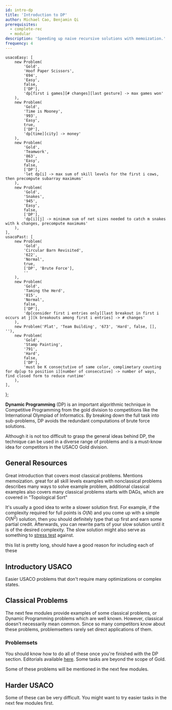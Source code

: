 ```yaml
---
id: intro-dp
title: 'Introduction to DP'
author: Michael Cao, Benjamin Qi
prerequisites:
  - complete-rec
  - modular
description: 'Speeding up naive recursive solutions with memoization.'
frequency: 4
---
```


	usacoEasy: [
		new Problem(
			'Gold',
			'Hoof Paper Scissors',
			'694',
			'Easy',
			false,
			['DP'],
			'dp[first i games][# changes][last gesture] -> max games won'
		),
		new Problem(
			'Gold',
			'Time is Mooney',
			'993',
			'Easy',
			true,
			['DP'],
			'dp[time][city] -> money'
		),
		new Problem(
			'Gold',
			'Teamwork',
			'863',
			'Easy',
			false,
			['DP'],
			'let dp[i] -> max sum of skill levels for the first i cows, then precompute subarray maximums'
		),
		new Problem(
			'Gold',
			'Snakes',
			'945',
			'Easy',
			false,
			['DP'],
			'dp[i][j] -> minimum sum of net sizes needed to catch m snakes with k changes, precompute maximums'
		),
	],
	usacoPast: [
		new Problem(
			'Gold',
			'Circular Barn Revisited',
			'622',
			'Normal',
			true,
			['DP', 'Brute Force'],
			''
		),
		new Problem(
			'Gold',
			'Taming the Herd',
			'815',
			'Normal',
			false,
			['DP'],
			'dp[consider first i entries only][last breakout in first i occurs at j][k breakouts among first i entries] -> # changes'
		),
		new Problem('Plat', 'Team Building', '673', 'Hard', false, [], ''),
		new Problem(
			'Gold',
			'Stamp Painting',
			'791',
			'Hard',
			false,
			['DP'],
			'must be K consectutive of same color, complimetary counting for dp[up to position i][number of consecutive] -> number of ways, find closed form to reduce runtime'
		),
	],
};

<!-- 	new Problem(
		'Gold',
		'Moortal Cowmbat',
		'971',
		'Hard',
		true,
		['DP', 'Prefix Sums', 'All Pairs Shortest Path'],
		'dp[first i letters form valid combo][last letter] -> time, Floyd Warshall on alphabet, then use prefix sums to speed up transitions.'
	), -->

**Dynamic Programming** (DP) is an important algorithmic technique in Competitive Programming from the gold division to competitions like the International Olympiad of Informatics. By breaking down the full task into sub-problems, DP avoids the redundant computations of brute force solutions.

Although it is not too difficult to grasp the general ideas behind DP, the technique can be used in a diverse range of problems and is a must-know idea for competitors in the USACO Gold division.

## General Resources

<Resources>
	<Resource source="CPH" title="7 - DP" starred>
		Great introduction that covers most classical problems. Mentions
		memoization.
	</Resource>
	<Resource
		source="TC"
		title="DP from Novice to Advanced"
		url="dynamic-programming-from-novice-to-advanced"
	>
		great for all skill levels
	</Resource>
	<Resource source="CPC" title="6 - DP" url="06_dynamic_programming">
		examples with nonclassical problems
	</Resource>
	<Resource source="CP2" title="3.5 - DP">
		describes many ways to solve example problem, additional classical examples
	</Resource>
	<Resource
		source="HR@HackerRank"
		title="DP"
		url="https://www.hackerrank.com/topics/dynamic-programming"
	>
		also covers many classical problems
	</Resource>
	<Resource source="PAPS" title="9 - DP">
		starts with DAGs, which are covered in "Topological Sort"
	</Resource>
</Resources>

<Info title="Pro Tip">

It's usually a good idea to write a slower solution first. For example, if the complexity required for full points is $O(N)$ and you come up with a simple $O(N^2)$ solution, then you should definitely type that up first and earn some partial credit. Afterwards, you can rewrite parts of your slow solution until it is of the desired complexity. The slow solution might also serve as something to [stress test](/general/debugging#stress-testing) against.

</Info>

<IncompleteSection>

this list is pretty long, should have a good reason for including each of these

</IncompleteSection>

## Introductory USACO

Easier USACO problems that don't require many optimizations or complex states.

<Problems problems={problems.usacoEasy} />

## Classical Problems

The next few modules provide examples of some classical problems, or Dynamic Programming problems which are well known. However, classical doesn't necessarily mean common. Since so many competitors know about these problems, problemsetters rarely set direct applications of them. <!-- Solutions for most of these problems can be found in Chapter 7 of CPH.
 -->

### Problemsets

<!-- Dynamic Programming is a huge topic, so if you want more practice,  -->

<!-- Here are some other classical problemsets that we found interesting. -->

<Resources>
	<Resource
		source="CSES"
		title="DP Section"
		url="https://cses.fi/problemset/list/"
		starred
	>
		You should know how to do all of these once you're finished with the DP section. Editorials available <a href="https://codeforces.com/blog/entry/70018">here</a>.
	</Resource>
	<Resource
		source="AC@AtCoder"
		title="DP Contest"
		url="https://atcoder.jp/contests/dp/tasks"
		starred
	>
		Some tasks are beyond the scope of Gold.
	</Resource>
</Resources>

Some of these problems will be mentioned in the next few modules.

## Harder USACO

<!-- Finish with some more challenging Dynamic Programming problems!  -->

Some of these can be very difficult. You might want to try easier tasks in the next few modules first.

<!-- so skip around if you want. -->

<Problems problems={problems.usacoPast} />